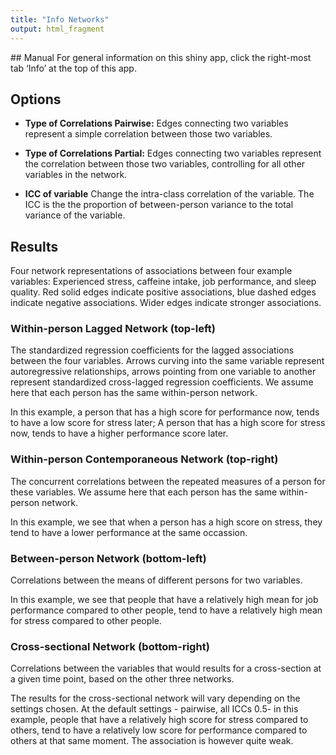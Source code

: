 ```yaml
---
title: "Info Networks"
output: html_fragment
---
```

  ## Manual
  For general information on this shiny app, click the right-most tab 'Info' at the top of this app. 

## Options 

- **Type of Correlations Pairwise:** Edges connecting two variables represent a simple correlation between those two variables. 
- **Type of Correlations Partial:** Edges connecting two variables represent the correlation between those two variables, controlling for all other variables in the network. 

- **ICC of variable** Change the intra-class correlation of the variable. The ICC is the the proportion of between-person variance to the total variance of the variable. 

## Results
Four network representations of associations between four example variables: Experienced stress, caffeine intake, job performance, and sleep quality. Red solid edges indicate positive associations, blue dashed edges indicate negative associations. Wider edges indicate stronger associations.

### Within-person Lagged Network (top-left) 
The standardized regression coefficients for the lagged associations between the four variables. Arrows curving into the same variable represent autoregressive relationships, arrows pointing from one variable to another represent standardized cross-lagged regression coefficients. We assume here that each person has the same within-person network.

In this example, a person that has a high score for performance now, tends to have a low score for stress later; A person that has a high score for stress now, tends to have a higher performance score later. 

### Within-person Contemporaneous Network (top-right) 
The concurrent correlations between the repeated measures of a person for these variables. 
We assume here that each person has the same within-person network.

In this example, we see that when a person has a high score on stress, they tend to have a lower performance at the same occassion. 

### Between-person Network (bottom-left)
Correlations between the means of different persons for two variables. 

In this example, we see that people that have a relatively high mean for job performance compared to other people, tend to have a relatively high mean for stress compared to other people.

### Cross-sectional Network (bottom-right)
Correlations between the variables that would results for a cross-section at a given time point, based on the other three networks. 

The results for the cross-sectional network will vary depending on the settings chosen. At the default settings - pairwise, all ICCs 0.5- in this example, people that have a relatively high score for stress compared to others, tend to have a relatively low score for performance compared to others at that same moment. The association is however quite weak.


